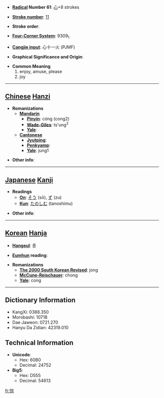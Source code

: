 * '''[[Wiktionary:Chinese radical index| Radical]] Number 61''': [[Wiktionary:Chinese radical index 心|心]]+8 strokes

* '''[[Wiktionary:Chinese total strokes index|Stroke number]]''': [[Wiktionary:Chinese total strokes index 11|11]]

* '''Stroke order''': 

* '''[[Wiktionary:Chinese four corner index|Four-Corner System]]''': 9309<sub>1</sub>

* '''[[Wiktionary:Chinese Cangjie index|Cangjie input]]''': 心十一火 (PJMF)

* '''Graphical Significance and Origin''': 

* '''Common Meaning'''
*#enjoy, amuse, please
*# joy


----

== [[Chinese]] [[Hanzi]] ==

* '''Romanizations'''
** '''[[Mandarin]]'''
*** '''[[Pinyin]]''': cóng (cong2)
*** '''[[Wade-Giles]]''': ts'ung<sup>2</sup>
*** '''[[Yale]]''': 
** '''[[Cantonese]]'''
*** '''[[Jyutping]]''':
*** '''[[Penkyamp]]''': 
*** '''[[Yale]]''': jung1

* '''Other info''': 

----

== [[Japanese]] [[Kanji]] ==

* '''Readings'''
** '''[[On]]''': [[そう]] (sō), [[ず]] (zu)
** '''[[Kun]]''': [[たのしむ]] (tanoshimu)

* '''Other info''':  

----

== [[Korean]] [[Hanja]] ==

* '''[[Hangeul]]''': 종

* '''[[Eumhun]] reading''': 

* '''Romanizations'''
** '''[[The 2000 South Korean Revised Romanization|The 2000 South Korean Revised]]''': jong
** '''[[McCune-Reischauer]]''': chong
** '''[[Yale]]''': cong

----

== Dictionary Information ==

* KangXi: 0388.350
* Morobashi: 10718
* Dae Jaweon: 0721.270
* Hanyu Da Zidian: 42319.010

== Technical Information ==

* '''Unicode''':
** Hex: 60B0
** Decimal: 24752
* '''Big5''':
** Hex: D555
** Decimal: 54613

[[fr:悰]]